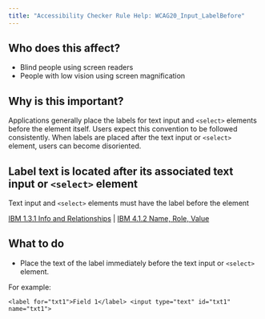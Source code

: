 ```yaml
---
title: "Accessibility Checker Rule Help: WCAG20_Input_LabelBefore"
---
```


<div className="toolHelp">
<Row>
<Column colLg={5} colMd={3} colSm={4} className="toolLeft">

## Who does this affect?

* Blind people using screen readers
* People with low vision using screen magnification

## Why is this important?

Applications generally place the labels for text input and `<select>` elements before the element itself. Users expect this convention to be followed consistently. When labels are placed after the text input or `<select>` element, users can become disoriented.

</Column>
<Column colLg={11} colMd={5} colSm={4} className="toolMain">

<div id="locLevel"></div>

## Label text is located after its associated text input or `<select>` element
Text input and `<select>` elements must have the label before the element

[IBM 1.3.1 Info and Relationships](https://www.ibm.com/able/guidelines/ci162/info_and_relationships.html) | [IBM 4.1.2 Name, Role, Value](https://www.ibm.com/able/guidelines/ci162/name_role_value.html)

<div id="locSnippet"></div>

## What to do

* Place the text of the label immediately before the text input or `<select>` element.

For example:

```
<label for="txt1">Field 1</label> <input type="text" id="txt1" name="txt1">
```

</Column>
</Row>
</div>
